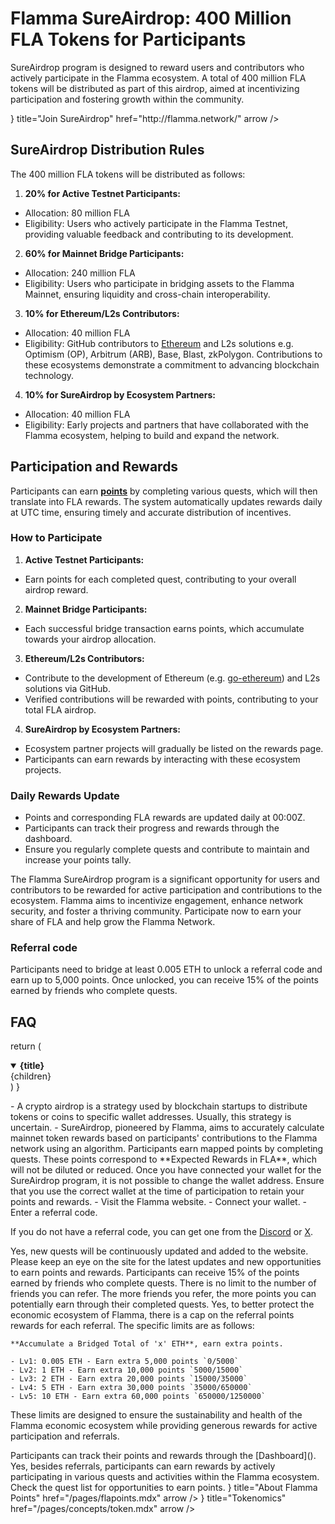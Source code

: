 
# Flamma SureAirdrop: 400 Million FLA Tokens for Participants

<Cobe maxWidth='450px'/>

SureAirdrop program is designed to reward users and contributors who actively participate in the Flamma ecosystem. A total of 400 million FLA tokens will be distributed as part of this airdrop, aimed at incentivizing participation and fostering growth within the community.

<Cards>
  <Card
    icon={<StarsIcon />}
    title="Join SureAirdrop"
    href="http://flamma.network/"
    arrow
  />
</Cards>

## SureAirdrop Distribution Rules

The 400 million FLA tokens will be distributed as follows:

1. **20% for Active Testnet Participants:**
- Allocation: 80 million FLA
- Eligibility: Users who actively participate in the Flamma Testnet, providing valuable feedback and contributing to its development.

2. **60% for Mainnet Bridge Participants:**
- Allocation: 240 million FLA
- Eligibility: Users who participate in bridging assets to the Flamma Mainnet, ensuring liquidity and cross-chain interoperability.

3. **10% for Ethereum/L2s Contributors:**
- Allocation: 40 million FLA
- Eligibility: GitHub contributors to [Ethereum](https://github.com/ethereum/go-ethereum) and L2s solutions e.g. Optimism (OP), Arbitrum (ARB), Base, Blast, zkPolygon. Contributions to these ecosystems demonstrate a commitment to advancing blockchain technology.

4. **10% for SureAirdrop by Ecosystem Partners:**
- Allocation: 40 million FLA
- Eligibility: Early projects and partners that have collaborated with the Flamma ecosystem, helping to build and expand the network.

## Participation and Rewards

Participants can earn **[points](/flapoints.mdx)** by completing various quests, which will then translate into FLA rewards. The system automatically updates rewards daily at UTC time, ensuring timely and accurate distribution of incentives.

### How to Participate

1. **Active Testnet Participants:**
- Earn points for each completed quest, contributing to your overall airdrop reward.

2. **Mainnet Bridge Participants:**
- Each successful bridge transaction earns points, which accumulate towards your airdrop allocation.

3. **Ethereum/L2s Contributors:**
- Contribute to the development of Ethereum (e.g. [go-ethereum](https://github.com/ethereum/go-ethereum)) and L2s solutions via GitHub.
- Verified contributions will be rewarded with points, contributing to your total FLA airdrop.

4. **SureAirdrop by Ecosystem Partners:**
- Ecosystem partner projects will gradually be listed on the rewards page.
- Participants can earn rewards by interacting with these ecosystem projects.

### Daily Rewards Update
- Points and corresponding FLA rewards are updated daily at 00:00Z.
- Participants can track their progress and rewards through the dashboard.
- Ensure you regularly complete quests and contribute to maintain and increase your points tally.

The Flamma SureAirdrop program is a significant opportunity for users and contributors to be rewarded for active participation and contributions to the ecosystem. Flamma aims to incentivize engagement, enhance network security, and foster a thriving community. Participate now to earn your share of FLA and help grow the Flamma Network.

### Referral code

Participants need to bridge at least 0.005 ETH to unlock a referral code and earn up to 5,000 points. Once unlocked, you can receive 15% of the points earned by friends who complete quests.

## FAQ

  return (
    <details
      open
      className="last-of-type:mb-0 rounded-lg bg-neutral-100 dark:bg-neutral-800 p-2 mt-4"
    >
      <summary>
        <strong className="text-lg">{title}</strong>
      </summary>
      <div className="nx-p-2">{children}</div>
    </details>
  )
}

<FAQBox title="What is the difference between Airdrop and SureAirdrop?">
  - A crypto airdrop is a strategy used by blockchain startups to distribute tokens or coins to specific wallet addresses. Usually, this strategy is uncertain.
  - SureAirdrop, pioneered by Flamma, aims to accurately calculate mainnet token rewards based on participants' contributions to the Flamma network using an algorithm. Participants earn mapped points by completing quests. These points correspond to **Expected Rewards in FLA**, which will not be diluted or reduced.

</FAQBox>

<FAQBox title=" If I change my wallet address, will my points still be there?">
  Once you have connected your wallet for the SureAirdrop program, it is not possible to change the wallet address. Ensure that you use the correct wallet at the time of participation to retain your points and rewards.

</FAQBox>

<FAQBox title="How can I participate?">
  - Visit the Flamma website.
  - Connect your wallet.
  - Enter a referral code.

If you do not have a referral code, you can get one from the [Discord](https://discord.gg/CUtsSjn9AA) or [X](https://x.com/flamma_network).

</FAQBox>

<FAQBox title="Will new quests be updated or added?">
  Yes, new quests will be continuously updated and added to the website. Please keep an eye on the site for the latest updates and new opportunities to earn points and rewards.

</FAQBox>

<FAQBox title="What is the benefit of using a referral code?">
  Participants can receive 15% of the points earned by friends who complete quests.
</FAQBox>

<FAQBox title="Is there a limit to how many friends I can refer?">
  There is no limit to the number of friends you can refer. The more friends you refer, the more points you can potentially earn through their completed quests.
</FAQBox>

<FAQBox title="Is there a limit on referral points rewards?">
  Yes, to better protect the economic ecosystem of Flamma, there is a cap on the referral points rewards for each referral. The specific limits are as follows:

    **Accumulate a Bridged Total of 'x' ETH**, earn extra points.

    - Lv1: 0.005 ETH - Earn extra 5,000 points `0/5000`
    - Lv2: 1 ETH - Earn extra 10,000 points `5000/15000`
    - Lv3: 2 ETH - Earn extra 20,000 points `15000/35000`
    - Lv4: 5 ETH - Earn extra 30,000 points `35000/650000`
    - Lv5: 10 ETH - Earn extra 60,000 points `650000/1250000`

  These limits are designed to ensure the sustainability and health of the Flamma economic ecosystem while providing generous rewards for active participation and referrals.
</FAQBox>

<FAQBox title="How can I track my points and rewards?">
  Participants can track their points and rewards through the [Dashboard]().

</FAQBox>

<FAQBox title="Can I earn rewards in other ways besides referrals?">
  Yes, besides referrals, participants can earn rewards by actively participating in various quests and activities within the Flamma ecosystem. Check the quest list for opportunities to earn points.

</FAQBox>

<Cards>
  <Card
    icon={<Flower2Icon />}
    title="About Flamma Points"
    href="/pages/flapoints.mdx"
    arrow
  />
    <Card
    icon={<CoinsIcon />}
    title="Tokenomics"
    href="/pages/concepts/token.mdx"
    arrow
  />
</Cards>
